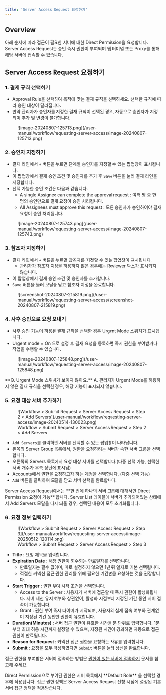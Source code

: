 ```yaml
---
title: 'Server Access Request 요청하기'
---
```



## Overview

아래 순서에 따라 접근이 필요한 서버에 대한 Direct Permission을 요청합니다. Server Access Request는 승인 즉시 권한이 부여되며 웹 터미널 또는 Proxy를 통해 해당 서버에 접속할 수 있습니다.


## Server Access Request 요청하기

### 1. 결재 규칙 선택하기

* Approval Rule을 선택하여 목적에 맞는 결재 규칙을 선택하세요. 선택한 규칙에 따라 승인 대상이 달라집니다. 
* 만약 관리자가 승인자를 지정한 결재 규칙이 선택된 경우, 자동으로 승인자가 지정되며 추가 및 변경이 불가합니다.

<figure data-layout="center" data-align="center">
![image-20240807-125713.png](/user-manual/workflow/requesting-server-access/image-20240807-125713.png)
</figure>

### 2. 승인자 지정하기

* 결재 라인에서 `+` 버튼을 누르면 단계별 승인자를 지정할 수 있는 팝업창이 표시됩니다. 
* 이 팝업창에서 결재 승인 조건 및 승인자를 추가 후 `Save` 버튼을 눌러 결재 라인을 저장합니다.
* 선택 가능한 승인 조건은 다음과 같습니다. 
    * A single Assignee can complete the approval request : 여러 명 중 한 명의 승인만으로 결재 요청이 승인 처리됩니다.
    * All Assignees must approve this request : 모든 승인자가 승인하여야 결재 요청이 승인 처리됩니다.

<figure data-layout="center" data-align="center">
![image-20240807-125743.png](/user-manual/workflow/requesting-server-access/image-20240807-125743.png)
</figure>

### 3. 참조자 지정하기

* 결재 라인에서 `+` 버튼을 누르면 참조자를 지정할 수 있는 팝업창이 표시됩니다. 
    * 관리자가 참조자 지정을 허용하지 않은 경우에는 Reviewer 박스가 표시되지 않습니다. 
* 이 팝업창에서 결재 승인 조건 및 승인자를 추가합니다. 
* `Save` 버튼을 눌러 모달을 닫고 참조자 지정을 완료합니다.

<figure data-layout="center" data-align="center">
![screenshot-20240807-215819.png](/user-manual/workflow/requesting-server-access/screenshot-20240807-215819.png)
</figure>

### 4. 사후 승인으로 요청 보내기

* 사후 승인 기능이 허용된 결재 규칙을 선택한 경우 Urgent Mode 스위치가 표시됩니다. 
* Urgent mode = On 으로 설정 후 결재 요청을 등록하면 즉시 권한을 부여받거나 작업을 수행할 수 있습니다.

<figure data-layout="center" data-align="center">
![image-20240807-125848.png](/user-manual/workflow/requesting-server-access/image-20240807-125848.png)
</figure>

<Callout type="important">
**Q. Urgent Mode 스위치가 보이지 않아요.**
A. 관리자가 Urgent Mode를 허용하지 않은 결재 규칙을 선택한 경우, 해당 기능이 표시되지 않습니다.
</Callout>

### 5. 요청 대상 서버 추가하기

<figure data-layout="center" data-align="center">
![Workflow &gt; Submit Request &gt; Server Access Request &gt; Step 2 &gt; Add Servers](/user-manual/workflow/requesting-server-access/image-20240514-130023.png)
<figcaption>
Workflow &gt; Submit Request &gt; Server Access Request &gt; Step 2 &gt; Add Servers
</figcaption>
</figure>

* `Add Servers`를 클릭하면 서버를 선택할 수 있는 팝업창이 나타납니다.
* 왼쪽의 Server Group 목록에서, 권한을 요청하려는 서버가 속한 서버 그룹을 선택합니다.
* 오른쪽의 Servers 목록에서 요청 대상 서버를 선택합니다.(다중 선택 가능, 선택한 서버 개수가 우측 상단에 표시됨)
* Accounts에서 권한을 요청하고자 하는 계정을 선택합니다. (다중 선택 가능)
* `Add` 버튼을 클릭하여 모달을 닫고 서버 선택을 완료합니다.

<Callout type="important">
Server Access Request에서는  **한 번에 하나의 서버 그룹에 대해서만 Direct Permission 요청이 가능** 합니다. Server List 테이블에 서버가 추가되어있는 상태에서 Add Servers 모달을 다시 띄울 경우, 선택된 내용이 모두 초기화됩니다.
</Callout>

### 6. 요청 정보 입력하기

<figure data-layout="center" data-align="center">
![Workflow &gt; Submit Request &gt; Server Access Request &gt; Step 3](/user-manual/workflow/requesting-server-access/image-20250512-120114.png)
<figcaption>
Workflow &gt; Submit Request &gt; Server Access Request &gt; Step 3
</figcaption>
</figure>

*  **Title**  : 요청 제목을 입력합니다.
*  **Expiration Date**  : 해당 권한이 회수되는 만료일자를 선택합니다.
    * 만료일자는 필수 값이며, 따로 설정하지 않으면 1년 뒤 일자로 기본 선택됩니다.
    * 적절한 커넥션 접근 권한 관리를 위해 필요한 기간만큼 요청하는 것을 권장합니다.
*  **Start Trigger**  : 권한 부여 시작 조건을 선택합니다.
    * Access to the Server : 사용자가 서버에 접근할 때 즉시 권한이 활성화됩니다. 서버 세션 유지 여부와 상관없이, 활성화 시점부터 지정된 기간 동안 서버 접속이 가능합니다.
    * Grant : 권한 부여 즉시 타이머가 시작되며, 사용자의 실제 접속 여부와 관계없이 지정된 기간 동안만 권한이 유효합니다.
*  **Duration(Minutes)** : 서버 접근 권한이 유효한 시간을 분 단위로 입력합니다. 1분부터 최대 허용 시간까지 설정할 수 있으며, 지정된 시간이 경과하면 자동으로 접근 권한이 만료됩니다.
*  **Reason for Request**  : 커넥션 접근 권한을 요청하는 사유를 입력합니다.
*  **Submit**  : 요청을 모두 작성하였다면 `Submit` 버튼을 눌러 상신을 완료합니다.

접근 권한을 부여받은 서버에 접속하는 방법은 [권한이 있는 서버에 접속하기](../server-access-control/connecting-to-authorized-servers) 문서를 참고해 주세요.

<Callout type="info">
Direct Permission으로 부여된 권한은 서버 목록에서  **Default Role** 을 선택할 경우에 적용됩니다. 접근 권한 정책은 Server Access Request 신청 시점에 설정된 기본 서버 접근 정책을 적용받습니다.
</Callout>
